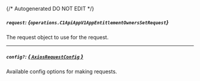 {/* Autogenerated DO NOT EDIT  */}

##### `request`: *{`operations.C1ApiAppV1AppEntitlementOwnersSetRequest`}*
The request object to use for the request.
<Collapsible openLabel={Labels.showProperties} closeLabel={Labels.hideProperties}>
    <C1ApiAppV1AppEntitlementOwnersSetRequest/>
</Collapsible>

---
##### `config?`: [*{ `AxiosRequestConfig` }*](https://axios-http.com/docs/req_config)
Available config options for making requests.


